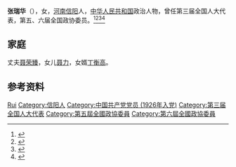 '''张瑞华'''（{{bd|1909年||1995年|}}），女，[[河南|河南]][[信阳|信阳]]人，[[中华人民共和国|中华人民共和国]]政治人物，曾任第三届全国人大代表，第五、六届全国政协委员。<ref>{{Cite book|title=历届全国政协委员人名辞典|author=|publisher=中国国际广播出版社|year=1996|isbn=9787507813746|location=北京|pages=286}}</ref><ref>{{Cite book|title=中华人民共和国职官志|author=何虎生, 李耀东, 向常福主编|publisher=中国社会出版社|year=2003|isbn=9787800883934|location=北京|pages=}}</ref><ref>{{Cite book|title=华夏妇女名人词典|author=周行健主编|publisher=华夏出版社|year=1988|isbn=|location=北京|pages=}}</ref><ref>{{Cite book|title=古今中外女名人辞典|author=中国妇女管理干部学院编|publisher=中国广播电视出版社|year=1989|isbn=|location=北京|pages=}}</ref>

== 家庭 ==
丈夫[[聂荣臻|聂荣臻]]，女儿[[聂力|聂力]]，女婿[[丁衡高|丁衡高]]。

== 参考资料 ==
{{reflist}}

{{中国人物小作品}}

{{Authority control}}
{{DEFAULTSORT:Zhang张}}
[[Category:张姓|Rui]]
[[Category:信阳人|Category:信阳人]]
[[Category:中国共产党党员_(1926年入党)|Category:中国共产党党员 (1926年入党)]]
[[Category:第三届全国人大代表|Category:第三届全国人大代表]]
[[Category:第五屆全國政協委員|Category:第五屆全國政協委員]]
[[Category:第六屆全國政協委員|Category:第六屆全國政協委員]]